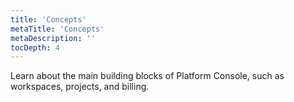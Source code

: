 ```yaml
---
title: 'Concepts'
metaTitle: 'Concepts'
metaDescription: ''
tocDepth: 4
---
```


<TopBlock>

Learn about the main building blocks of Platform Console, such as workspaces, projects, and billing.

<Subsections depth="4" />

</TopBlock>
